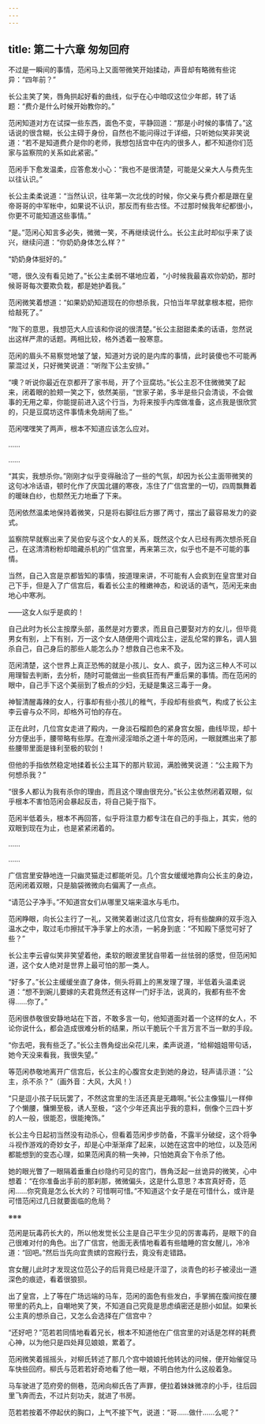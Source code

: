 ```yaml
---
---
---
```

title: 第二十六章 匆匆回府
---




不过是一瞬间的事情，范闲马上又面带微笑开始揉动，声音却有略微有些诧异：“四年前？”

长公主笑了笑，唇角拱起好看的曲线，似乎在心中暗叹这位少年郎，转了话题：“费介是什么时候开始教你的。”

范闲知道对方在试探一些东西，面色不变，平静回道：“那是小时候的事情了。”这话说的很含糊，长公主碍于身份，自然也不能问得过于详细，只听她似笑非笑说道：“若不是知道费介是你的老师，我想包括宫中在内的很多人，都不知道你们范家与监察院的关系如此紧密。”

范闲手下愈发温柔，应答愈发小心：“我也不是很清楚，可能是父亲大人与费先生以往认识。”

长公主柔柔说道：“当然认识，往年第一次北伐的时候，你父亲与费介都是跟在皇帝哥哥的中军帐中，如果说不认识，那反而有些古怪。不过那时候我年纪都很小，你更不可能知道这些事情。”

“是。”范闲心知言多必失，微微一笑，不再继续说什么。长公主此时却似乎来了谈兴，继续问道：“你奶奶身体怎么样？”

“奶奶身体挺好的。”

“嗯，很久没有看见她了。”长公主柔弱不堪地应着，“小时候我最喜欢你奶奶，那时候哥哥每次要欺负栽，都是她护着我。”

范闲微笑着想道：“如果奶奶知道现在的你想杀我，只怕当年早就拿根本棍，把你给敲死了。”

“陛下的意思，我想范大人应该和你说的很清楚。”长公主甜甜柔柔的话语，忽然说出这样严肃的话题。两相比较，格外透着一股寒意。

范闲的眉头不易察觉地皱了皱，知道对方说的是内库的事情，此时装傻也不可能再蒙混过关，只好微笑说道：“听陛下公主安排。”

“噢？听说你最近在京都开了家书局，开了个豆腐坊。”长公主忍不住微微笑了起来，闭着眼的脸颊一笑之下，依然美丽，“世家子弟，多半是些只会清谈，不会做事的无用之辈，你能提前进入这个行当，为将来按手内库做准备，这点我是很欣赏的，只是豆腐坊这件事情未免胡闹了些。”

范闲嘿嘿笑了两声，根本不知道应该怎么应对。

……

……

“其实，我想杀你。”刚刚才似乎变得融洽了一些的气氛，却因为长公主面带微笑的这句冰冷话语，顿时化作了庆国北疆的寒夜，冻住了广信宫里的一切，四周飘舞着的暖昧白纱，也颓然无力地垂了下来。

范闲依然温柔地保持着微笑，只是将右脚往后方挪了两寸，摆出了最容易发力的姿式。

监察院早就察出来了吴伯安与这个女人的关系，既然这个女人已经有两次想杀死自己，在这清清粉粉却暗藏杀机的广信宫里，再来第三次，似乎也不是不可能的事情。

当然，自己入宫是京都皆知的事情，按道理来讲，不可能有人会疯到在皇宫里对自己下手，但是入了广信宫后，看着长公主的稚嫩神态，和说话的语气，范闲无来由地心中寒冽。

——这女人似乎是疯的！

自己此时为长公主按摩头部，虽然是对方要求，而且自己要娶对方的女儿，但毕竟男女有别，上下有别，万一这个女人随便用个调戏公主，逆乱伦常的罪名，调人狙杀自己，自己身后的那些人能怎么办？想救自己也来不及。

范闲清楚，这个世界上真正恐怖的就是小孩儿、女人、疯子，因为这三种人不可以用理智去判断，去分析，随时可能做出一些疯狂而有严重后果的事情。而在范闲的眼中，自己手下这个美丽到了极点的少妇，无疑是集这三毒于一身。

神智清醒毒辣的女人，行事却有些小孩儿的稚气，手段却有些疯气，构成了长公主李云睿与众不同，却格外可怕的存在。

正在此时，几位宫女走进了殿内，一身淡石榴颜色的紧身宫女服，曲线毕现，却十分方便出手，腰带略有些厚。在澹州浸淫暗杀之道十年的范闲，一眼就瞧出来了那些腰带里面是锋利至极的软剑！

但他的手指依然稳定地揉着长公主耳下的那片软润，满脸微笑说道：“公主殿下为何想杀我？”

“很多人都认为我有杀你的理由，而且这个理由很充分。”长公主依然闭着双眼，似乎根本不害怕范闲会暴起反击，将自己毙于指下。

范闲半低着头，根本不再回答，似乎将注意力都专注在自己的手指上，其实，他的双眼到现在为止，也是紧紧闭着的。

……

……

广信宫里安静地连一只幽灵猫走过都能听见。几个宫女缓缓地靠向公长主的身边，范闲闭着双眼，只是脑袋微微向右偏离了一点点。

“请范公子净手。”不知道宫女们从哪里又端来温水与毛巾。

范闲睁眼，向长公主行了一礼，又微笑着谢过这几位宫女，将有些酸麻的双手泡入温水之中，取过毛巾擦拭干净手掌上的水渍，一躬身到底：“不知殿下感觉可好了些？”

长公主李云睿似笑非笑望着他，柔软的眼波里犹自带着一丝怯弱的感觉，但范闲知道，这个女人绝对是世界上最可怕的那一类人。

“好多了。”长公主缓缓坐直了身体，侧头将肩上的黑发理了理，半低着头温柔说道：“想不到婉儿要嫁的夫君竟然还有这样一门好手法，说真的，我都有些不舍得……你了。”

范闲很恭敬很安静地站在下首，不敢多言一句，他知道面对着一个这样的女人，不论你说什么，都会造成很难分析的结果，所以干脆玩个千言万言不当一默的手段。

“你去吧，我有些乏了。”长公主唇角绽出朵花儿来，柔声说道，“给柳姐姐带句话，她今天没来看我，我很失望。”

等范闲恭敬地离开广信宫后，长公主的心腹宫女走到她的身边，轻声请示道：“公主，杀不杀？”（画外音：大风，大风！）

“只是逗小孩子玩玩罢了，不然这宫里的生活还真是无趣啊。”长公主像猫儿一样伸了个懒腰，慵懒至极，诱人至极，“这个少年还真出乎我的意料，倒像个三四十岁的人一般，很能忍，很能掩饰。”

长公主今日起初当然没有动杀心，但看着范闲步步防备，不露半分破绽，这个将争斗视作游戏的奇妙女子，却是心中渐渐痒了起来，以她在这宫中的地位，以及范闲都能想到的变态心理，如果范闲真的稍一失神，只怕她真会下令杀了他。

她的眼光瞥了一眼隔着垂重白纱隐约可见的宫门，唇角泛起一丝诡异的微笑，心中想着：“在你准备出手前的那刹那，微微偏头，这是什么意思？本宫真好奇，范闲……你究竟是怎么长大的？可惜啊可惜。”不知道这个女子是在可惜什么，或许是可惜范闲过几日就要面临的危局？

※※※

范闲是玩毒药长大的，所以他发觉长公主是自己平生少见的厉害毒药，是眼下的自己很难对付的角色。出了广信宫，他面无表情地看着有些瞌睡的宫女醒儿，冷冷道：“回吧。”然后当先向宜贵嫔的宫殿行去，竟没有走错路。

宫女醒儿此时才发现这位范公子的后背竟已经是汗湿了，淡青色的衫子被浸出一道深色的痕迹，看着很狼狈。

出了皇宫，上了等在广场远端的马车，范闲的面色有些发白，手掌搁在腹间按在腰带里的药丸上，自嘲地笑了笑，不知道自己究竟是思虑缜密还是胆小如鼠。如果长公主真的想杀自己，又怎么会选择在广信宫中？

“还好吧？”范若若同情地看着兄长，根本不知道他在广信宫里的对话是怎样的耗费心神，以为他只是四处拜见娘娘，累着了。

范闲微笑着摇摇头，对柳氏转述了那几个宫中娘娘托他转达的问候，便开始催促马车快些回府。柳氏与范若若好奇地看了他一眼，不明白他为什么这般着急。

马车驶进了范府旁的侧巷，范闲向柳氏告了声罪，便拉着妹妹微凉的小手，往后园里飞奔而去，不过片刻功夫，就进了书房。

范若若按着不停起伏的胸口，上气不接下气，说道：“哥……做什……么呢？”